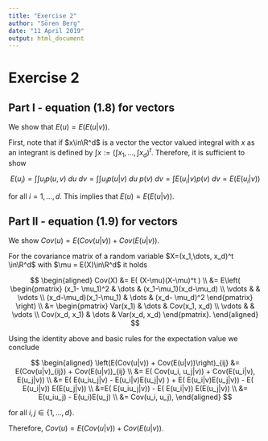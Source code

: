 ```yaml
---
title: "Exercise 2"
author: "Sören Berg"
date: "11 April 2019"
output: html_document
---
```


# Exercise 2 

## Part I - equation (1.8) for vectors 

We show that $E(u) = E(E(u|v))$. 

First, note that if $x\in\R^d$ is a vector the vector valued integral with $x$ as an integrant is defined by $\int x := (\int x_1, \dots, \int x_d)^t$. Therefore, it is sufficient to show 

$$ 
E(u_i) = \int \int u_i p(u, v) \ du \ dv = \int \int u_i p(u|v) \ du \ p(v) \ dv = \int E(u_i|v) p(v) \ dv = E(E(u_i|v)) 
$$ 

for all $i=1,\dots, d$. This implies that $E(u) = E(E(u|v))$. 
  

## Part II - equation (1.9) for vectors 

We show $Cov(u) = E(Cov(u|v)) + Cov(E(u|v))$. 

For the covariance matrix of a random variable $X=(x_1,\dots, x_d)^t \in\R^d$ with $\mu = E(X)\in\R^d$ it holds 

$$ 
\begin{aligned} 
Cov(X) &= E( (X-\mu)(X-\mu)^t ) \\ 
&= E\left( \begin{pmatrix} (x_1- \mu_1)^2 & \dots & (x_1-\mu_1)(x_d-\mu_d) \\ \vdots & & \vdots \\ (x_d-\mu_d)(x_1-\mu_1) & \dots & (x_d- \mu_d)^2 \end{pmatrix} \right) \\ 
&= \begin{pmatrix} Var(x_1) & \dots & Cov(x_1, x_d) \\ \vdots & & \vdots \\ Cov(x_d, x_1) & \dots & Var(x_d, x_d) \end{pmatrix}. 
\end{aligned} 
$$ 

Using the identity above and basic rules for the expectation value we conclude 

$$ 
\begin{aligned} 
\left(E(Cov(u|v)) + Cov(E(u|v))\right)_{ij} &= E(Cov(u|v)_{ij}) + Cov(E(u|v))_{ij} \\ 
&= E( Cov(u_i, u_j|v)) + Cov(E(u_i|v), E(u_j|v)) \\ 
&= E( E(u_iu_j|v) - E(u_i|v)E(u_j|v) ) + E( E(u_i|v)E(u_j|v)) - E( E(u_i|v)) E(E(u_j|v)) \\ 
&=E( E(u_iu_j|v)) - E( E(u_i|v)) E(E(u_j|v)) \\ 
&= E(u_iu_j) - E(u_i)E(u_j) \\ 
&= Cov(u_i, u_j), 
\end{aligned} 
$$ 

for all $i,j \in \{1,\dots,d\}$. 

Therefore, $Cov(u) = E(Cov(u|v)) + Cov(E(u|v))$.
